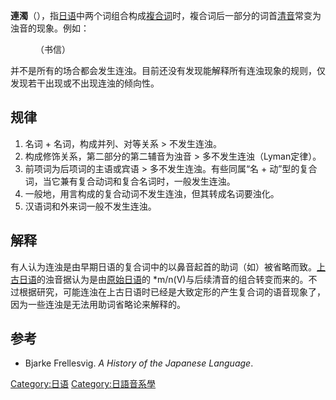 {{expert|time=2014-10-11T05:15:46+00:00}}
'''連濁'''（{{lang-ja|{{ruby-ja|連濁|れんだく}}}}），指[[日语|日语]]中两个词组合构成[[複合词|複合词]]时，複合词后一部分的词首[[清音|清音]]常变为浊音的现象。例如：
:{{lang|ja|人（ひと） + 人（ひと） > 人々（ひと'''び'''と）}}
:{{lang|ja|手（て） + 紙（かみ） > 手紙（て'''が'''み）}}（书信）

并不是所有的场合都会发生连浊。目前还没有发现能解释所有连浊现象的规则，仅发现若干出现或不出现连浊的倾向性。

==规律==
#名词 + 名词，构成并列、对等关系 > 不发生连浊。
#构成修饰关系，第二部分的第二辅音为浊音 > 多不发生连浊（Lyman定律）。
#前项词为后项词的主语或宾语 > 多不发生连浊。有些同属“名 + 动”型的复合词，当它兼有复合动词和复合名词时，一般发生连浊。
#一般地，用言构成的复合动词不发生连浊，但其转成名词要浊化。
#汉语词和外来词一般不发生连浊。

==解释==
有人认为连浊是由早期日语的复合词中的以鼻音起首的助词（如{{lang|ja|属格の、与格に}}）被省略而致。[[上古日语|上古日语]]的浊音据认为是由[[原始日语|原始日语]]的 *m/n(V)与后续清音的组合转变而来的。不过根据研究，可能连浊在上古日语时已经是大致定形的产生复合词的语音现象了，因为一些连浊是无法用助词省略论来解释的。

==参考==
*Bjarke Frellesvig. ''A History of the Japanese Language''.

[[Category:日语|Category:日语]]
[[Category:日語音系學|Category:日語音系學]]